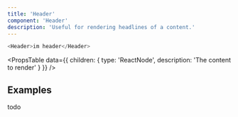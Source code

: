 ```yaml
---
title: 'Header'
component: 'Header'
description: 'Useful for rendering headlines of a content.'
---
```


```js live
<Header>im header</Header>
```

<PropsTable
  data={{
    children: {
      type: 'ReactNode',
      description: 'The content to render'
    }
  }}
/>

## Examples

todo
